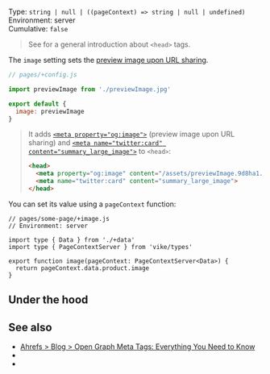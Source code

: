 

Type: `string | null | ((pageContext) => string | null | undefined)`  
Environment: server  
Cumulative: `false`  

<ProvidedBy noCustomGuide />

> See <Link href="/head-tags" /> for a general introduction about `<head>` tags.

The `image` setting sets the [preview image upon URL sharing](https://ahrefs.com/blog/open-graph-meta-tags/#:~:text=8%20simple%20steps.%22%20/%3E-,%3Cmeta%20property%3D%22og%3Aimage%22,-content%3D%22https%3A//ahrefs).

```js
// pages/+config.js

import previewImage from './previewImage.jpg'

export default {
  image: previewImage
}
```

> It adds
> [`<meta property="og:image">`](https://ogp.me/#optional:~:text=also%20be%20required.-,og%3Aimage,-%2D%20An%20image%20URL) (preview image upon URL sharing)
> and
> [`<meta name="twitter:card" content="summary_large_image">`](https://developer.x.com/en/docs/x-for-websites/cards/overview/summary-card-with-large-image#:~:text=Required-,twitter%3Acard,-Must%20be%20set)
> to `<head>`:
>
> ```html
> <head>
>   <meta property="og:image" content="/assets/previewImage.9d8ha1.jpg">
>   <meta name="twitter:card" content="summary_large_image">
> </head>
> ```

You can set its value using a <Link href="/pageContext">`pageContext`</Link> function:

```tsx
// pages/some-page/+image.js
// Environment: server

import type { Data } from './+data'
import type { PageContextServer } from 'vike/types'

export function image(pageContext: PageContextServer<Data>) {
  return pageContext.data.product.image
}
```


## Under the hood

<OnlyHtmlNote />


## See also

- [Ahrefs > Blog > Open Graph Meta Tags: Everything You Need to Know](https://ahrefs.com/blog/open-graph-meta-tags/)
- <Link href="/head-tags" />
- <Link href="/settings#html-shell" doNotInferSectionTitle />
